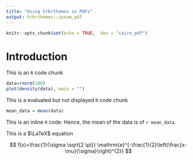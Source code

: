 ```yaml
---
title: "Using hrbrthemes in PDFs"
output: hrbrthemes::ipsum_pdf
---
```


```r
knitr::opts_chunk$set(echo = TRUE,  dev = "cairo_pdf")
```


# Introduction

This is an `R` code chunk

```r
data=rnorm(100)
plot(density(data), main = "")
```

This is a evaluated but not displayed `R` code chunk

```r
mean_data = mean(data)
```


This is an inline `R` code: Hence, the mean of the data is of `r mean_data`.

This is a $\LaTeX$ equation 

$$
f(x)=\frac{1}{\sigma \sqrt{2 \pi}} \mathrm{e}^{-\frac{1}{2}\left(\frac{x-\mu}{\sigma}\right)^{2}}
$$